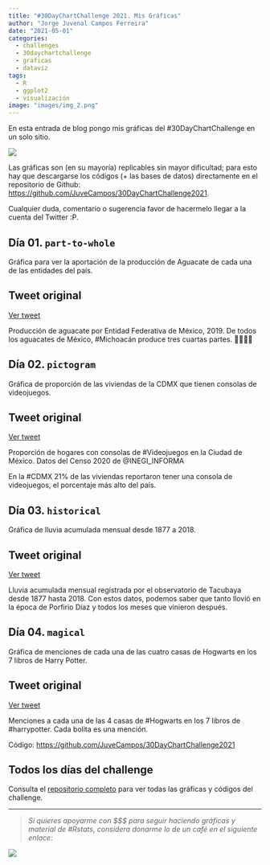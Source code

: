 ```yaml
---
title: "#30DayChartChallenge 2021. Mis Gráficas"
author: "Jorge Juvenal Campos Ferreira"
date: "2021-05-01"
categories: 
  - challenges
  - 30daychartchallenge
  - graficas
  - dataviz
tags:
  - R
  - ggplot2
  - visualización
image: "images/img_2.png"
---
```


En esta entrada de blog pongo mis gráficas del #30DayChartChallenge en un solo sitio.

![](images/img_2.png){fig-align="center"}

Las gráficas son (en su mayoría) replicables sin mayor dificultad; para esto hay que descargarse los códigos (+ las bases de datos) directamente en el repositorio de Github: <https://github.com/JuveCampos/30DayChartChallenge2021>.

Cualquier duda, comentario o sugerencia favor de hacermelo llegar a la cuenta del Twitter :P.

## Día 01. `part-to-whole`

Gráfica para ver la aportación de la producción de Aguacate de cada una de las entidades del país.

::: {.callout-note}
## Tweet original
[Ver tweet](https://twitter.com/JuvenalCamposF/status/1377820093359394820)

Producción de aguacate por Entidad Federativa de México, 2019. De todos los aguacates de México, #Michoacán produce tres cuartas partes. 🥑🥑🥑👀
:::

## Día 02. `pictogram`

Gráfica de proporción de las viviendas de la CDMX que tienen consolas de videojuegos.

::: {.callout-note}
## Tweet original
[Ver tweet](https://twitter.com/JuvenalCamposF/status/1378164989014405122)

Proporción de hogares con consolas de #Videojuegos en la Ciudad de México. Datos del Censo 2020 de @INEGI_INFORMA

En la #CDMX 21% de las viviendas reportaron tener una consola de videojuegos, el porcentaje más alto del país.
:::

## Día 03. `historical`

Gráfica de lluvia acumulada mensual desde 1877 a 2018.

::: {.callout-note}
## Tweet original
[Ver tweet](https://twitter.com/JuvenalCamposF/status/1378378349488168961)

Lluvia acumulada mensual registrada por el observatorio de Tacubaya desde 1877 hasta 2018. Con estos datos, podemos saber que tanto llovió en la época de Porfirio Díaz y todos los meses que vinieron después.
:::

## Día 04. `magical`

Gráfica de menciones de cada una de las cuatro casas de Hogwarts en los 7 libros de Harry Potter.

::: {.callout-note}
## Tweet original
[Ver tweet](https://twitter.com/JuvenalCamposF/status/1378772757198987265)

Menciones a cada una de las 4 casas de #Hogwarts en los 7 libros de #harrypotter. Cada bolita es una mención.

Código: <https://github.com/JuveCampos/30DayChartChallenge2021>
:::

::: {.callout-tip}
## Todos los días del challenge

Consulta el [repositorio completo](https://github.com/JuveCampos/30DayChartChallenge2021) para ver todas las gráficas y códigos del challenge.
:::

---

> *Si quieres apoyarme con $$$ para seguir haciendo gráficas y material de #Rstats, considera donarme lo de un café en el siguiente enlace:*

[![](https://img.buymeacoffee.com/api/?url=aHR0cHM6Ly9pbWcuYnV5bWVhY29mZmVlLmNvbS9hcGkvP3VybD1hSFIwY0hNNkx5OWpaRzR1WW5WNWJXVmhZMjltWm1WbExtTnZiUzkxY0d4dllXUnpMM0J5YjJacGJHVmZjR2xqZEhWeVpYTXZNakF5TVM4d05TODBPVFUyWkdVMk9HWTVaR1l6TnpaaFlqUm1NamszWkRCbE5tWTBZalppWWk1cWNHYz0mc2l6ZT0zMDAmbmFtZT1Kb3JnZStKdXZlbmFsK0NhbXBvcytGZXJyZWlyYQ==&creator=Jorge+Juvenal+Campos+Ferreira&is_creating=data%20analyst%20and%20data%20teacher&design_code=1&design_color=%2379D6B5&slug=juvenalcamposf)](https://www.buymeacoffee.com/juvenalcamposf){fig-align="center"}